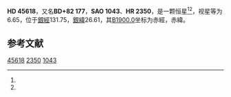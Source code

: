 {{Starbox begin
| name = HD 45618
}}
{{Starbox observe
| epoch = [[J2000.0|J2000.0]]
| constell = {{星座名待查}}<ref name=SIMBAD>{{cite web
 | url=http://simbad.u-strasbg.fr/simbad/sim-id?Ident=HR+2350
 | title=Pulsating variable Star
 | publisher=Centre de Données astronomiques de Strasbourg
 | work=SIMBAD
 | accessdate=2012-07-13
 | archive-date=2016-03-19
 | archive-url=https://web.archive.org/web/20160319070549/http://simbad.u-strasbg.fr/simbad/sim-id?Ident=HR+2350
 | dead-url=no
 }}</ref><ref name=DATA>{{cite web
 | url=http://vizier.u-strasbg.fr/viz-bin/VizieR-5?-out.add=.&-source=5050&-corr=PK=HR&-out.max=9999&HR=2350
 | title=VizieR Detailed Page
 | accessdate=2012-07-13
 | archive-date=2016-03-05
 | archive-url=https://web.archive.org/web/20160305004630/http://vizier.u-strasbg.fr/viz-bin/VizieR-5?-out.add=.&-source=5050&-corr=PK=HR&-out.max=9999&HR=2350
 | dead-url=no
 }}</ref>
| 星官 = 
| ra = {{RA|6|44|30.2}}<ref name=SIMBAD /><ref name=DATA />
| dec = {{DEC|+82|6|55}}<ref name=SIMBAD /><ref name=DATA />
| appmag_v = 6.65<ref name=SIMBAD /><ref name=DATA />
}}
{{Starbox character
| class = A5V<ref name=SIMBAD /><ref name=DATA />
| b-v = 0.17<ref name=SIMBAD /><ref name=DATA />
| u-b = 0.06<ref name=SIMBAD /><ref name=DATA />
| r-i = <ref name=SIMBAD /><ref name=DATA />
| variable = 
}}
{{Starbox astrometry
| radial_v = 0.06
| prop_mo_ra = 6
| parallax = 
| p_error = 
}}
{{Starbox catalog
| names =BD+82 177，[[SAO星表|SAO]] 1043，[[HD星表|HD]] 45618，[[HR星表|HR]] 2350}}
{{Starbox reference |Simbad=HR+2350}}
{{Starbox end}}

'''HD 45618'''，又名'''BD+82 177'''，'''SAO 1043'''、'''HR 2350'''，是一颗恒星<ref name=SIMBAD /><ref name=DATA />，视星等为6.65，位于[[銀道座標系|銀經]]131.75，[[銀道座標系|銀緯]]26.61，其[[B1900.0|B1900.0]]坐标为赤經{{RA|6|23|22.6}}，赤緯{{DEC|+82|26.61|57}}。

== 参考文献 ==
{{reflist}}

{{star-stub}}

[[Category:HD和HDE天體|45618]]
[[Category:HR天體|2350]]
[[Category:SAO天體|1043]]